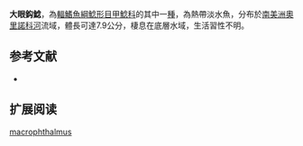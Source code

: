 {{Speciesbox
| name = 大眼鈎鯰
| image = 
| image_width = 250px
| image_caption = 
| status = NE
| status_system = IUCN3.1
| genus = Ancistrus
| species = macrophthalmus
| authority = [[Pellegrin|Pellegrin]], 1912
| synonyms = *''Xenocara macrophthalma '',Pellegrin, 1912 
}}

'''大眼鈎鯰'''，為[[輻鰭魚綱|輻鰭魚綱]][[鯰形目|鯰形目]][[甲鯰科|甲鯰科]]的其中一[[種|種]]，為熱帶淡水魚，分布於[[南美洲|南美洲]][[奧里諾科河|奧里諾科河]]流域，體長可達7.9公分，棲息在底層水域，生活習性不明。

==参考文献==
*{{FishBase_species|genus=Ancistrus|species=macrophthalmus|year=2014|month=11}}

== 扩展阅读 ==
{{refbegin}}
{{wikispecies-inline|Ancistrus macrophthalmus|大眼鈎鯰}}
{{refend}}
{{Taxonbar|from=Q6431272}}

[[Category:鈎鯰屬|macrophthalmus]]